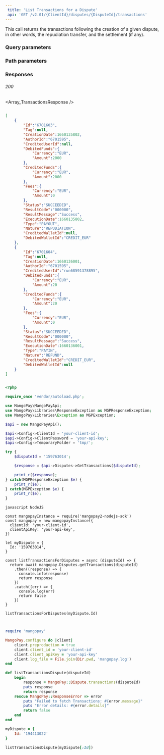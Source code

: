 ```yaml
---  
 title: 'List Transactions for a Dispute'  
 api: 'GET /v2.01/{ClientId}/disputes/{DisputeId}/transactions'  
---  
```


  

This call returns the transactions following the creation of a given dispute, in other words, the repudiation transfer, and the settlement (if any).  

### Query parameters  

<Status />  

<ResultCode />  

<BeforeDate />  

<AfterDate />  

<Type />  

<Nature />  

### Path parameters  

<DisputeId />  

### Responses  

###### 200   

<Array_TransactionsResponse />  

 <ResponseExample>  

```json 200  

[
    {
        "Id":"6701603",
        "Tag":null,
        "CreationDate":1660135802,
        "AuthorId":"6701595",
        "CreditedUserId":null,
        "DebitedFunds":{
            "Currency":"EUR",
            "Amount":2000
        },
        "CreditedFunds":{
            "Currency":"EUR",
            "Amount":2000
        },
        "Fees":{
            "Currency":"EUR",
            "Amount":0
        },
        "Status":"SUCCEEDED",
        "ResultCode":"000000",
        "ResultMessage":"Success",
        "ExecutionDate":1660135802,
        "Type":"PAYOUT",
        "Nature":"REPUDIATION",
        "CreditedWalletId":null,
        "DebitedWalletId":"CREDIT_EUR"
    },
    {
        "Id":"6701604",
        "Tag":null,
        "CreationDate":1660136001,
        "AuthorId":"6701595",
        "CreditedUserId":"run68591378895",
        "DebitedFunds":{
            "Currency":"EUR",
            "Amount":20
        },
        "CreditedFunds":{
            "Currency":"EUR",
            "Amount":20
        },
        "Fees":{
            "Currency":"EUR",
            "Amount":0
        },
        "Status":"SUCCEEDED",
        "ResultCode":"000000",
        "ResultMessage":"Success",
        "ExecutionDate":1660136001,
        "Type":"PAYIN",
        "Nature":"REFUND",
        "CreditedWalletId":"CREDIT_EUR",
        "DebitedWalletId":null
    }
]  

 ```  

 </ResponseExample>  

<RequestExample>  
  
```php PHP  

<?php 

require_once 'vendor/autoload.php';

use MangoPay\MangoPayApi;
use MangoPay\Libraries\ResponseException as MGPResponseException;
use MangoPay\Libraries\Exception as MGPException;

$api = new MangoPayApi();

$api->Config->ClientId = 'your-client-id';
$api->Config->ClientPassword = 'your-api-key';
$api->Config->TemporaryFolder = 'tmp/';

try {
    $disputeId = '159763014';

    $response = $api->Disputes->GetTransactions($disputeId);

    print_r($response);
} catch(MGPResponseException $e) {
    print_r($e);
} catch(MGPException $e) {
    print_r($e);
}  
```  

```  
javascript NodeJS  

const mangopayInstance = require('mangopay2-nodejs-sdk')
const mangopay = new mangopayInstance({
  clientId: 'your-client-id',
  clientApiKey: 'your-api-key',
})

let myDispute = {
  Id: '159763014',
}

const listTransactionsForDisputes = async (disputeId) => {
  return await mangopay.Disputes.getTransactions(disputeId)
    .then((response) => {
      console.info(response)
      return response
    })
    .catch((err) => {
      console.log(err)
      return false
    })
}

listTransactionsForDisputes(myDispute.Id)
  
```  

  
```ruby Ruby  

require 'mangopay'

MangoPay.configure do |client|
    client.preproduction = true
    client.client_id = 'your-client-id'
    client.client_apiKey = 'your-api-key'
    client.log_file = File.join(Dir.pwd, 'mangopay.log')
end

def listTransactionsDispute(disputeId)
    begin
        response = MangoPay::Dispute.transactions(disputeId)
        puts response
        return response
    rescue MangoPay::ResponseError => error
        puts "Failed to fetch Transactions: #{error.message}"
        puts "Error details: #{error.details}"
        return false
    end
end

myDispute = {
    Id: '194413022'
}

listTransactionsDispute(myDispute[:Id])  
```  

  
</RequestExample>